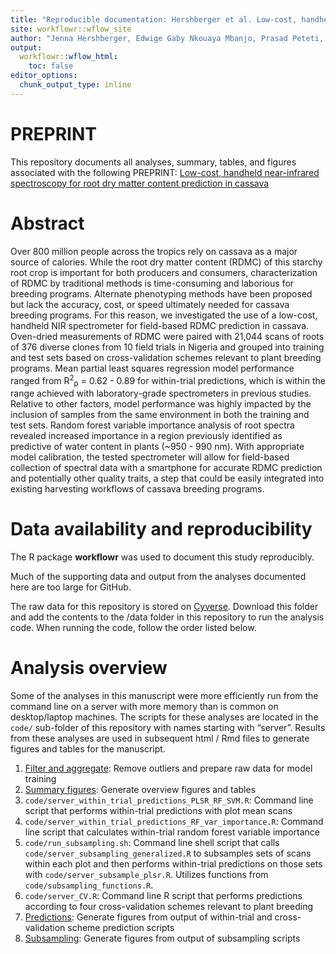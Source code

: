 ```yaml
---
title: "Reproducible documentation: Hershberger et al. Low-cost, handheld near-infrared spectroscopy for root dry matter content prediction in cassava"
site: workflowr::wflow_site
author: "Jenna Hershberger, Edwige Gaby Nkouaya Mbanjo, Prasad Peteti, Ismail Y. Rabbi, and Michael A. Gore"
output:
  workflowr::wflow_html:
    toc: false
editor_options:
  chunk_output_type: inline
---
```


# PREPRINT

This repository documents all analyses, summary, tables, and figures associated with the following PREPRINT: [Low-cost, handheld near-infrared spectroscopy for root dry matter content prediction in cassava]()

# Abstract

Over 800 million people across the tropics rely on cassava as a major source of calories. While the root dry matter content (RDMC) of this starchy root crop is important for both producers and consumers, characterization of RDMC by traditional methods is time-consuming and laborious for breeding programs. Alternate phenotyping methods have been proposed but lack the accuracy, cost, or speed ultimately needed for cassava breeding programs. For this reason, we investigated the use of a low-cost, handheld NIR spectrometer for field-based RDMC prediction in cassava. Oven-dried measurements of RDMC were paired with 21,044 scans of roots of 376 diverse clones from 10 field trials in Nigeria and grouped into training and test sets based on cross-validation schemes relevant to plant breeding programs. Mean partial least squares regression model performance ranged from R<sup>2</sup><sub>p</sub> = 0.62 - 0.89 for within-trial predictions, which is within the range achieved with laboratory-grade spectrometers in previous studies. Relative to other factors, model performance was highly impacted by the inclusion of samples from the same environment in both the training and test sets. Random forest variable importance analysis of root spectra revealed increased importance in a region previously identified as predictive of water content in plants (~950 - 990 nm). With appropriate model calibration, the tested spectrometer will allow for field-based collection of spectral data with a smartphone for accurate RDMC prediction and potentially other quality traits, a step that could be easily integrated into existing harvesting workflows of cassava breeding programs. 

# Data availability and reproducibility

The R package **workflowr** was used to document this study reproducibly.

Much of the supporting data and output from the analyses documented here are too large for GitHub.

The raw data for this repository is stored on [Cyverse](https://datacommons.cyverse.org/browse/iplant/home/shared/GoreLab/dataFromPubs/Hershberger_CassavaNIRS_2021/). Download this folder and add the contents to the /data folder in this repository to run the analysis code. When running the code, follow the order listed below.


# Analysis overview

Some of the analyses in this manuscript were more efficiently run from the command line on a server with more memory than is common on desktop/laptop machines. The scripts for these analyses are located in the `code/` sub-folder of this repository with names starting with "server". Results from these analyses are used in subsequent html / Rmd files to generate figures and tables for the manuscript.

1. [Filter and aggregate](filter_aggregate.html): Remove outliers and prepare raw data for model training
2. [Summary figures](manuscript_summary_figures.html): Generate overview figures and tables
3. `code/server_within_trial_predictions_PLSR_RF_SVM.R`: Command line script that performs within-trial predictions with plot mean scans
4. `code/server_within_trial_predictions_RF_var_importance.R`: Command line script that calculates within-trial random forest variable importance
5. `code/run_subsampling.sh`: Command line shell script that calls `code/server_subsampling_generalized.R` to subsamples sets of scans within each plot and then performs within-trial predictions on those sets with `code/server_subsample_plsr.R`. Utilizes functions from `code/subsampling_functions.R`.
6. `code/server_CV.R`: Command line R script that performs predictions according to four cross-validation schemes relevant to plant breeding
7. [Predictions](manuscript_predictions.html): Generate figures from output of within-trial and cross-validation scheme prediction scripts
8. [Subsampling](manuscript_subsampling.html): Generate figures from output of subsampling scripts
